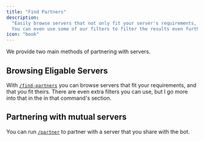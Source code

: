 ```yaml
---
title: "Find Partners"
description:
  "Easily browse servers that not only fit your server's requirements, and you fit theirs.
  You can even use some of our filters to filter the results even further."
icon: "book"
---
```


We provide two main methods of partnering with servers.

## Browsing Eligable Servers

With [`/find-partners`](commands#find-partners) you can browse servers that fit your requirements, and that you fit theirs. There are even extra filters you can use, but I go more into that in the in that command's section.

## Partnering with mutual servers

You can run [`/partner`](commands#partner) to partner with a server that you share with the bot.
